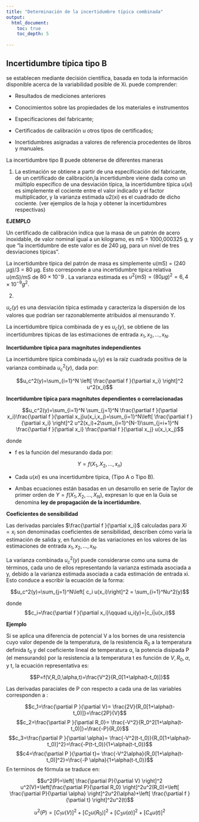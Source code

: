 ```yaml
---
title: "Determinación de la incertidumbre típica combinada"
output:
  html_document:
    toc: true
    toc_depth: 5
    
---
```

## Incertidumbre típica tipo B

se establecen mediante decisión científica, basada en toda la información disponible acerca de la variabilidad posible de Xi. puede comprender:

- Resultados de mediciones anteriores

- Conocimientos sobre las propiedades de los materiales e instrumentos

- Especificaciones del fabricante;

- Certificados de calibración u otros tipos de certificados;

- Incertidumbres asignadas a valores de referencia procedentes de libros y manuales.

La incertidumbre tipo B puede obtenerse de diferentes maneras

1. La estimación se obtiene a partir de una especificación del fabricante, de un certificado de
calibración,la incertidumbre viene dada como un múltiplo específico de una desviación típica, la incertidumbre típica $u(xi)$ es simplemente el cociente entre el valor indicado y el factor multiplicador, y la varianza estimada u2(xi) es el cuadrado de dicho cociente.
(ver ejemplos de la hoja y obtener la incertidumbres respectivas)




**EJEMPLO** 

Un certificado de calibración indica que la masa de un patrón de acero inoxidable, de valor nominal igual a un kilogramo, es mS = 1000,000325 g, y que “la incertidumbre de este valor es de 240 μg, para un nivel de tres desviaciones típicas”.

La incertidumbre típica del patrón de masa es simplemente u(mS) = (240 μg)/3 = 80 μg. 
Esto corresponde a una incertidumbre típica relativa u(mS)/mS de $80 × 10^-9$ . 
La varianza estimada es $u^2(mS) = (80 μg)^2 = 6,4×10^{-9} g^2.$


2. 


$u_c(y)$ es una desviación típica estimada y caracteriza la dispersión de los valores que podrían ser razonablemente atribuidos al mensurando Y. 

La incertidumbre típica combinada de y es $u_c(y)$, se obtiene de las incertidumbres típicas de las estimaciones de entrada $x_1, x_2, ..., x_N$. 



**Incertidumbre típica para magnitutes independientes**

La incertidumbre típica combinada $u_c(y)$ es la raíz cuadrada positiva de la varianza combinada $u_c^2(y)$,
dada por:

$$u_c^2(y)=\sum_{i=1}^N \left[ \frac{\partial f }{\partial x_i} \right]^2 u^2(x_i)$$


**Incertidumbre típica para magnitutes dependientes o correlacionadas**


$$u_c^2(y)=\sum_{i=1}^N \sum_{j=1}^N \frac{\partial f }{\partial x_i}\frac{\partial f }{\partial x_j}u(x_i,x_j)=\sum_{i=1}^N\left[ \frac{\partial f }{\partial x_i} \right]^2 u^2(x_i)+2\sum_{i=1}^{N-1}\sum_{j=i+1}^N \frac{\partial f }{\partial x_i} \frac{\partial f }{\partial x_j} u(x_i,x_j)$$

donde

- f es la función del mesurando dada por:

$$Y=f(X_1,X_2,...,x_n)$$


- Cada $u(xi)$ es una incertidumbre típica, (Tipo A o Tipo B). 


- Ambas ecuaciones están basadas en un desarrollo en serie de Taylor de primer orden de $Y = f(X_1, X_2, ..., X_N)$, expresan lo que en la Guía se denomina **ley de propagación de la incertidumbre.**


**Coeficientes de sensibilidad**

Las derivadas parciales $\frac{\partial f }{\partial x_i}$ calculadas para $Xi =x_i$ son denominadas coeficientes de sensibilidad, describen cómo varía la estimación de salida y, en función de las variaciones en los valores de las estimaciones de entrada $x_1, x_2, ..., x_N.$

La varianza combinada $u^2_c(y)$ puede considerarse como una suma de términos, cada uno de ellos representando la varianza estimada asociada a y, debido a la
varianza estimada asociada a cada estimación de entrada xi. Esto conduce a escribir la ecuación de la forma:



$$u_c^2(y)=\sum_{j=1}^N\left[ c_i u(x_i)\right]^2 = \sum_{i=1}^Nu^2(y)$$ 

donde 
$$c_i=\frac{\partial f }{\partial x_i}\qquad u_i(y)=|c_i|u(x_i)$$

**Ejemplo**

Si se aplica una diferencia de potencial V a los bornes de una resistencia cuyo valor depende de la temperatura, de la resistencia $R_0$ a la temperatura definida $t_0$ y del coeficiente lineal de temperatura α, la potencia disipada P (el mensurando) por la resistencia a la temperatura t es función de $V, R_0, α,$ y t, la ecuación representativa es:

$$P=f(V,R_0,\alpha,t)=\frac{V^2}{R_0[1+\alpha(t-t_0)]}$$

Las derivadas paraciales de P con respecto a cada una de las variables corresponden a :

$$c_1=\frac{\partial P }{\partial V}= \frac{2V}{R_0[1+\alpha(t-t_0)]}=\frac{2P}{V}$$
$$c_2=\frac{\partial P }{\partial R_0}= \frac{-V^2}{R_0^2[1+\alpha(t-t_0)]}=\frac{-P}{R_0}$$
$$c_3=\frac{\partial P }{\partial \alpha}= \frac{-V^2(t-t_0)}{R_0[1+\alpha(t-t_0)]^2}=\frac{-P(t-t_0)}{1+\alpha(t-t_0)}$$
$$c4=\frac{\partial P }{\partial t}= \frac{-V^2\alpha}{R_0[1+\alpha(t-t_0)]^2}=\frac{-P \alpha}{1+\alpha(t-t_0)}$$
En terminos de fórmula se traduce en:

$$u^2(P)=\left[ \frac{\partial P}{\partial V} \right]^2 u^2(V)+\left[\frac{\partial P}{\partial R_0} \right]^2u^2(R_0)+\left[ \frac{\partial P}{\partial \alpha} \right]^2u^2(\alpha)+\left[ \frac{\partial f }{\partial t} \right]^2u^2(t)$$

$$u^2(P)=\left[C_1u(V)\right]^2+\left[ C_2 u(R_0) \right]^2 +\left[ C_3u(\alpha) \right]^2+\left[C_4u(t)  \right]^2$$


